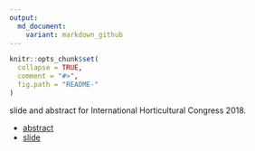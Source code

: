 ```yaml
---
output:
  md_document:
    variant: markdown_github
---
```


<!-- README.md is generated from README.Rmd. Please edit that file -->

```r
knitr::opts_chunk$set(
  collapse = TRUE,
  comment = "#>",
  fig.path = "README-"
)
```

slide and abstract for International Horticultural Congress 2018.

- [abstract](https://github.com/KeachMurakami/IHC2018/blob/master/abstract/abstract.md)
- [slide](https://gitpitch.com/KeachMurakami/IHC2018#/)